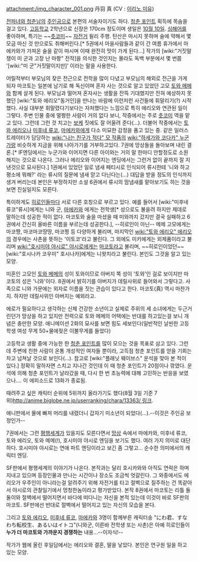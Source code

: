attachment:/img_character_001.png
丹羽 真 (CV : [[이리노 미유]])

[[전파녀와 청춘남]]의 [[주인공]]으로 본편의 서술자이기도 하다. [[청춘 포인트]] 획득에 목숨을 걸고 있다. [[고등학교]] 2학년으로 신장은 170cm 정도이며 생일은 [[10월 10일]]. [[심해어]]를 좋아하며, 특기는 ~~[[츳코미]]~~ [[자전거]] 윌리 주행. 탄산은 마시지 못하며 술에 약해서 몇 모금 마신 것 만으로도 취해버린다.[* 5권에서 마을사람들과 같이 간 여름 휴가에서 마에카와가 가져온 술을 같이 마시며 이때 완전히 맛이 가게 된다...] 작가의 [wiki:"거짓말쟁이 미 군과 고장 난 마짱" 전작]을 의식한 것인지는 몰라도 독백 부분에서 몇 번쯤 '[wiki:"미 군"거짓말이지만]' 이라는 말을 사용한다.

어릴적부터 부모님의 잦은 전근으로 전학을 많이 다녔고 부모님의 해외로 전근을 가게 되자 마코토는 일본에 남기로 해 독신이며 혼자 사는 것으로 알고 있었던 고모 [[토와 메메]]와 함께 살게 된다. 부모님과 떨어져 혼자사는 생활을 잔뜩 기대했지만 전혀 예상하지 못했던 [wiki:"토와 에리오"동거인]을 만나는 바람에 이런저런 사건들에 휘말리기(?) 시작했다. 사실 대부분 휘말렸다기보다는 자처했다는 느낌으로 특히 에리오와 연관된 일이 그렇다. 주변 인물 중에 멀쩡한 사람이 거의 없다 보니, 작중에서는 주로 [[츳코미]] 역을 맡고 있다. 그런데 그런 것 치고는 [[보케]] 짓에도 잘 어울려 준다(…). 더불어 작중에서는 [[토와 에리오]]나 [[미후네 류코]], [[마에카와]]에게 다소 미묘한 감정을 품고 있는 중. 같은 일러스트레이터가 담당하는 [[wiki:"나는 친구가 적다" 모 작품의]] [[wiki:"하세가와 코다카" 누군가]]랑 비슷하게 지금을 위해 나아가기를 거부하고있다. 7권에 망상들을 돌아보며 내린 결론.[* IF엔딩에서는 누군가와 이어지면 다른 아이와는 거의 말 한마디 안할정도로 소원해지는 것으로 나온다. 그러나 에리오와 이어지는 엔딩에서는 그런거 없이 끝까지 잘 지낸것으로 묘사된다.] 1권에서 있었던 일로 냄새 페티시로 인식되어 류시한테 '니와 하고 평소에 뭐해?' 라는 류시의 질문에 냄새 맏고 다닌다는(...) 대답을 받을 정도의 인식까지 생겨 버리는데 본인은 부정하지만 소설 6권에서 류시의 땀냄새를 맡아보기도 하는 것을 보면 진실일지도 모른다.

특이하게도 [[히로인]]들마다 서로 다른 호칭으로 부르고 있다. 예를 들어서 [wiki:"미후네 류코"류시]에게는 니와 군, [[마에카와]] 에게는 전학생[* 성으로도 불을려 하지만 제데로 말하는데 성공한 적이 없다. 마코토와 술을 마셨을 때 미와까지 갔지만 결국 실패하고 6권에서 간신히 올바른 이름을 부르는데 성공한다.], --히로인이 아닌-- 메메 고모에게는 마코쨩, 마코마코땅땅, 마코찡 등 다양하게 불리며, 마지막인 [[wiki:"토와 에리오" 에리오]]의 경우에는 사촌을 뜻하는 '이토코'라고 불린다. 그 외에도 미키에게는 외제품이라고 불리며 [[wiki:"호시미야 야시로" 야시로]]에게는 [[마코토]]라고 불리며, ~~히로인이었던~~ [wiki:"호시나카 코우미" 호시나카]에게는 니왓치라고 불린다. 본인도 그것을 알고 있는 모양.

미혼인 고모인 [[토와 메메]]의 성이 토와이므로 아버지 쪽 성이 '토와'인 걸로 보이지만 마코토의 성은 '니와'이다. 8권에서 밝히기를 아버지가 데릴사위로 들어와서 그렇다고. 사족으로 니와 가문에는 외자로 이름을 짓는 관습이 있다고 한다. 마코토(真) 역시 마찬가지. 하지만 데릴사위인 아버지는 예외라고.

에로가 필요하다고 생각하는 신체 건강한 소년이고 실제로 주위의 세 소녀에게는 두근거린던가 망상을 하고 있지만 전력으로 토와 메메의 어택에는 반대를 하고있는걸 보니 개념은 충만한 모양. 애니메이션 2화의 묘사를 보면 힘도 세보인다(일반적인 날씬한 고등학생 여성 무게 50+물에젖은 이불무게를 들었다)

고등학교 생활 중에 가능한 한 [[청춘 포인트]]를 많이 모으는 것을 목표로 삼고 있다. 그런데 주변에 친한 사람이 온통 개성적인 여자들 뿐이라, 고득점 청춘 포인트를 얻을 기회는 차고 넘쳐날 것으로 보인다(…). 참고로 [wiki:"플래닛 웨이브스" 운석을 맞아 본 적이 있다.] 정확히 말하자면 스치고 지나간 것인데 이 때 청춘 포인트가 20점이나 깎였다. 운석에 의해 청춘 포인트가 날라갔을 때, 다시 한 번 초능력에 대해 고민하는 반응을 보였으나…. 이 에피소드로 13화가 종료됨.

때려주고 싶은 캐릭터 순위에 5위까지 올라가기도 했다(8월 3일 기준 7위)[[http://anime.biglobe.ne.jp/userranking/chara/13363/ 링크]].

애니판에서 물에 빠져 머리를 내렸더니 갑자기 미소년이 되었다(…).--이것은 주인공 보정인가--

7권에서는 그런 [[평행세계]]가 있을지도 모른다면서 [[망상]] 속에서 마에카와, 미후네 류코, 토와 에리오, 토와 메메(!), 호시미야 야시로 엔딩을 보기도 했다. 여러 가지 의미로 대단하다. 호시미야 야시로는 연애 파트 엔딩이라고 보긴 좀 그렇고… 순수한 의미에서의 캐릭터 엔딩.

SF판에서 평행세계의 이야기가 나온다. 본작과는 달리 호시카와와 아직도 연락은 하며 지내고 있으며 등장인물과 만나는 시간이나 장소도 조금씩 엇갈린다. 그 와중에서도 에리오가 우주인이 아니라는걸 알려주기 위해 자전거를 타고 절벽으로 질주하는 건 똑같아서 야시로의 관찰일기에서 멍청한놈이라고 평가받았다. 본작 8권에서 마코토는 리틀 둘둘이와 절벽에서 떨어지면서 바다에 떠다니는 자신을 본적 있는데 이것이 바로 SF판의 마코토. SF판에선 반대로 절벽에서 떨어지고 있는 자신의 모습을 본다.

그리고 [[토와 에리오]], [[미후네 류코]], [[마에카와]] 3명이 함께부른 캐릭터송 "にわ君、すなわち転校生、あるいはイトコ"(니와군, 이른바 전학생 또는 사촌)은 아예 히로인들이 '''누가 더 마코토와 가까운지 경쟁하는''' 내용...--이자식!--

작가가 웹에 올린 후일담에서는 에리오와 결혼, 딸을 낳았다. 본인은 연구원 일을 하고 있는 모양.
